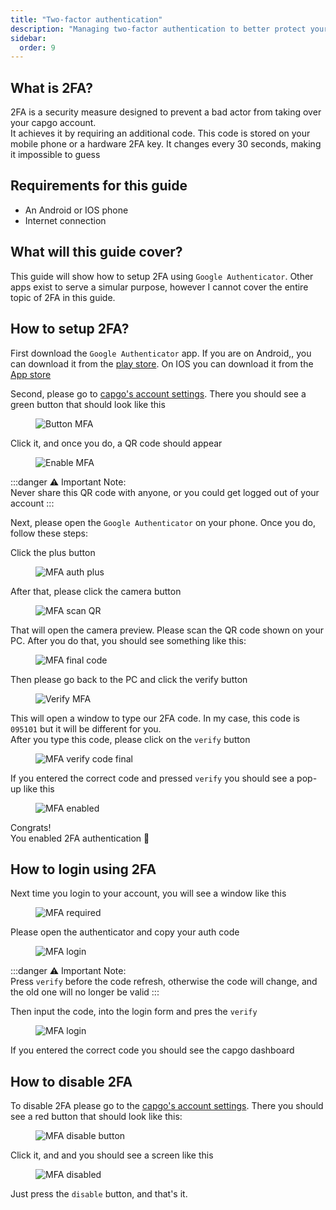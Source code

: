 ```yaml
---
title: "Two-factor authentication"
description: "Managing two-factor authentication to better protect your capgo account."
sidebar:
  order: 9
---
```


## What is 2FA?

2FA is a security measure designed to prevent a bad actor from taking over your capgo account.\
It achieves it by requiring an additional code. This code is stored on your mobile phone or a hardware 2FA key. It changes every 30 seconds, making it impossible to guess

## Requirements for this guide
 - An Android or IOS phone
 - Internet connection

## What will this guide cover?

This guide will show how to setup 2FA using `Google Authenticator`. Other apps exist to serve a simular purpose, however I cannot cover the entire topic of 2FA in this guide.

## How to setup 2FA?

First download the `Google Authenticator` app. If you are on Android,, you can download it from the [play store](https://play.google.com/store/apps/details/?id=com.google.android.apps.authenticator2). On IOS you can download it from the [App store](https://apps.apple.com/us/app/google-authenticator/id388497605/)

Second, please go to [capgo's account settings](https://web.capgo.app/dashboard/settings/account/). There you should see a green button that should look like this

<figure><img style="margin-left: auto; margin-right: auto" src="/button-mfa.webp" alt="Button MFA" /><figcaption></figcaption></figure>

Click it, and once you do, a QR code should appear

<figure><img style="margin-left: auto; margin-right: auto" src="/enable-mfa.webp" alt="Enable MFA" /><figcaption></figcaption></figure>

:::danger
⚠️ Important Note: \
Never share this QR code with anyone, or you could get logged out of your account
:::

Next, please open the `Google Authenticator` on your phone. Once you do, follow these steps:

Click the plus button

<figure><img style="margin-left: auto; margin-right: auto" src="/mfa-auth-plus.webp" alt="MFA auth plus" /><figcaption></figcaption></figure>

After that, please click the camera button

<figure><img style="margin-left: auto; margin-right: auto" src="/mfa-scan-qr.webp" alt="MFA scan QR" /><figcaption></figcaption></figure>

That will open the camera preview. Please scan the QR code shown on your PC. After you do that, you should see something like this:

<figure><img style="margin-left: auto; margin-right: auto" src="/mfa-final-code.webp" alt="MFA final code" /><figcaption></figcaption></figure>

Then please go back to the PC and click the verify button

<figure><img style="margin-left: auto; margin-right: auto" src="/enable-mfa-verify.webp" alt="Verify MFA" /><figcaption></figcaption></figure>

This will open a window to type our 2FA code. In my case, this code is `095101` but it will be different for you.\
After you type this code, please click on the `verify` button

<figure><img style="margin-left: auto; margin-right: auto" src="/mfa-verify-final-code.webp" alt="MFA verify code final" /><figcaption></figcaption></figure>

If you entered the correct code and pressed `verify` you should see a pop-up like this

<figure><img style="margin-left: auto; margin-right: auto" src="/mfa-enabled.webp" alt="MFA enabled" /><figcaption></figcaption></figure>

Congrats!\
You enabled 2FA authentication 🎉

## How to login using 2FA

Next time you login to your account, you will see a window like this
<figure><img style="margin-left: auto; margin-right: auto" src="/mfa-required.webp" alt="MFA required" /><figcaption></figcaption></figure>

Please open the authenticator and copy your auth code

<figure><img style="margin-left: auto; margin-right: auto" src="/mfa-login.webp" alt="MFA login" /><figcaption></figcaption></figure>

:::danger
⚠️ Important Note: \
Press `verify` before the code refresh, otherwise the code will change, and the old one will no longer be valid
:::

Then input the code, into the login form and pres the `verify`

<figure><img style="margin-left: auto; margin-right: auto" src="/mfa-final-login-verify.webp" alt="MFA login" /><figcaption></figcaption></figure>

If you entered the correct code you should see the capgo dashboard

## How to disable 2FA

To disable 2FA please go to the [capgo's account settings](https://web.capgo.app/dashboard/settings/account/). There you should see a red button that should look like this:

<figure><img style="margin-left: auto; margin-right: auto" src="/mfa-disable-button.webp" alt="MFA disable button" /><figcaption></figcaption></figure>

Click it, and and you should see a screen like this

<figure><img style="margin-left: auto; margin-right: auto" src="/mfa-disable-2.webp" alt="MFA disabled" /><figcaption></figcaption></figure>

Just press the `disable` button, and that's it.

